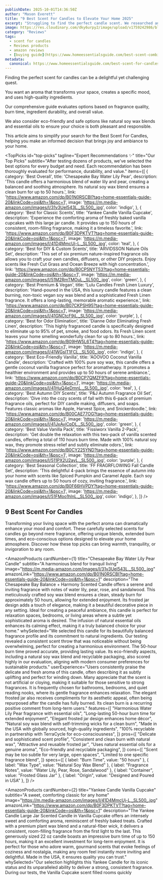 ```yaml
---
publishDate: 2025-10-01T14:36:50Z
author: "Mason Everett"
title: "9 Best Scent For Candles to Elevate Your Home 2025"
excerpt: "Struggling to find the perfect candle scent. We researched and tested to bring you the best scent for candles for every mood and space. Find your ideal aroma today."
image: https://res.cloudinary.com/dky6urpy2/image/upload/v1759242986/blog_image_1759242985_ikzteb.webp
category: "Reviews"
tags:
  - scent for candles
  - Reviews products
  - amazon reviews
  - [buying guide](https://www.homeessentialsguide.com/best-scent-combinations-for-candles)
metadata:
  canonical: https://www.homeessentialsguide.com/best-scent-for-candles
---
```



<p>Finding the perfect scent for candles can be a delightful yet challenging quest.</p>
<p>You want an aroma that transforms your space, creates a specific mood, and uses high-quality ingredients.</p>
<p>Our comprehensive guide evaluates options based on fragrance quality, burn time, ingredient durability, and overall value.</p>
<p>We also consider eco-friendly and safe options like natural soy wax blends and essential oils to ensure your choice is both pleasant and responsible.</p>
<p>This article aims to simplify your search for the Best Scent For Candles, helping you make an informed decision that brings joy and ambiance to your home.</p>

<TopPicks
  id="top-picks"
  tagline="Expert Recommendations ✨"
  title="Our Top Picks"
  subtitle="After testing dozens of products, we've selected the best options for every budget and need. Each recommendation has been thoroughly evaluated for performance, durability, and value."
  items={[
    {
      category: 'Best Overall',
      title: 'Chesapeake Bay Water Lily Pear',
      description: 'This candle offers a harmonious blend of water lily and pear, creating a balanced and soothing atmosphere. Its natural soy wax blend ensures a clean burn for up to 50 hours.',
      link: 'https://www.amazon.com/dp/B01N0RSCBI?tag=home-essentials-guide-20&linkCode=osi&th=1&psc=1',
      image: 'https://m.media-amazon.com/images/I/31v3Uel543L._SL500_.jpg',
      color: 'indigo',
    },
    {
      category: 'Best for Classic Scents',
      title: 'Yankee Candle Vanilla Cupcake',
      description: 'Experience the comforting aroma of freshly baked vanilla cupcakes with this large jar candle. It provides up to 150 hours of consistent, room-filling fragrance, making it a timeless favorite.',
      link: 'https://www.amazon.com/dp/B0F3DPKTVT?tag=home-essentials-guide-20&linkCode=osi&th=1&psc=1',
      image: 'https://m.media-amazon.com/images/I/41D4MmcUj-L._SL500_.jpg',
      color: 'teal',
    },
    {
      category: 'Best for DIY & Custom Scents',
      title: 'ARVIDSSON Nature Oils Set',
      description: 'This set of six premium nature-inspired fragrance oils allows you to craft your own candles, diffusers, or other DIY projects. Enjoy scents like Fresh Cut Grass and Ocean Breeze with high concentration.',
      link: 'https://www.amazon.com/dp/B0CP5NYT53?tag=home-essentials-guide-20&linkCode=osi&th=1&psc=1',
      image: 'https://m.media-amazon.com/images/I/51M2RmTMOuL._SL500_.jpg',
      color: 'green',
    },
    {
      category: 'Best Premium & Vegan',
      title: 'Lulu Candles Fresh Linen Luxury',
      description: 'Hand-poured in the USA, this luxury candle features a clean burning, non-toxic vegan soy wax blend and a sophisticated Fresh Linen fragrance. It offers a long-lasting, memorable aromatic experience.',
      link: 'https://www.amazon.com/dp/B07CKPSH95?tag=home-essentials-guide-20&linkCode=osi&th=1&psc=1',
      image: 'https://m.media-amazon.com/images/I/41GNCtcF9jL._SL500_.jpg',
      color: 'purple',
    },
    {
      category: 'Best for Odor Elimination',
      title: 'Dianne Odor Eliminating Fresh Linen',
      description: 'This highly fragranced candle is specifically designed to eliminate up to 95% of pet, smoke, and food odors. Its Fresh Linen scent leaves your home smelling wonderfully clean for up to 80 hours.',
      link: 'https://www.amazon.com/dp/B09HW5L6T4?tag=home-essentials-guide-20&linkCode=osi&th=1&psc=1',
      image: 'https://m.media-amazon.com/images/I/41WGslT1FCL._SL500_.jpg',
      color: 'indigo',
    },
    {
      category: 'Best Eco-Friendly Vanilla',
      title: 'AOOVOO Coconut Vanilla Candle',
      description: 'Crafted with 100% pure soy wax, this candle offers a gentle coconut vanilla fragrance perfect for aromatherapy. It promotes a healthier environment and provides up to 50 hours of serene ambiance.',
      link: 'https://www.amazon.com/dp/B0CP7QMZF9?tag=home-essentials-guide-20&linkCode=osi&th=1&psc=1',
      image: 'https://m.media-amazon.com/images/I/41HuQ4eDmnL._SL500_.jpg',
      color: 'teal',
    },
    {
      category: 'Best Autumn DIY Scents',
      title: 'P&J Autumn Fragrance Oil Set',
      description: 'Dive into the cozy scents of fall with this 6-pack of premium fragrance oils, perfect for DIY candle making, diffusers, and soaps. Features classic aromas like Apple, Harvest Spice, and Snickerdoodle.',
      link: 'https://www.amazon.com/dp/B00CAE77OG?tag=home-essentials-guide-20&linkCode=osi&th=1&psc=1',
      image: 'https://m.media-amazon.com/images/I/41JxAviCpDL._SL500_.jpg',
      color: 'green',
    },
    {
      category: 'Best Value Vanilla Pack',
      title: 'Fissiworx Vanilla 2-Pack',
      description: 'Get double the relaxation with this two-pack of vanilla scented candles, offering a total of 110 hours burn time. Made with 100% natural soy wax, they promote stress relief and subtly eliminate odors.',
      link: 'https://www.amazon.com/dp/B0CY225YND?tag=home-essentials-guide-20&linkCode=osi&th=1&psc=1',
      image: 'https://m.media-amazon.com/images/I/511PX2U2ayL._SL500_.jpg',
      color: 'purple',
    },
    {
      category: 'Best Seasonal Collection',
      title: 'FF FRAGRFLOWING Fall Candle Set',
      description: 'This delightful 4-pack brings the essence of autumn into your home with scents like Spiced Pumpkin and Caramel Apple. Each soy wax candle offers up to 50 hours of cozy, inviting fragrance.',
      link: 'https://www.amazon.com/dp/B0F66HVPDY?tag=home-essentials-guide-20&linkCode=osi&th=1&psc=1',
      image: 'https://m.media-amazon.com/images/I/51FMoo1hlnL._SL500_.jpg',
      color: 'indigo',
    },
  ]}
/>

## 9 Best Scent For Candles

Transforming your living space with the perfect aroma can dramatically enhance your mood and comfort. These carefully selected scents for candles go beyond mere fragrance, offering unique blends, extended burn times, and eco-conscious options designed to elevate your home atmosphere. Discover how these top picks can bring warmth, tranquility, or invigoration to any room.

<AmazonProducts
  cardNumber={1}
  title="Chesapeake Bay Water Lily Pear Candle"
  subtitle="A harmonious blend for tranquil living"
  image="https://m.media-amazon.com/images/I/31v3Uel543L._SL500_.jpg"
  amazonLink="https://www.amazon.com/dp/B01N0RSCBI?tag=home-essentials-guide-20&linkCode=osi&th=1&psc=1"
  description="The Chesapeake Bay Balance + Harmony Scented Candle offers a serene and inviting fragrance with notes of water lily, pear, rose, and sandalwood. This meticulously crafted soy wax blend ensures a clean, steady burn for approximately 50 hours, allowing for extended enjoyment. Its frosted jar design adds a touch of elegance, making it a beautiful decorative piece in any setting. Ideal for creating a peaceful ambiance, this candle is perfect for relaxation spaces, bedrooms, or living areas where a subtle yet sophisticated aroma is desired. The infusion of natural essential oils enhances its calming effect, making it a truly balanced choice for your home."
  whySelected="We selected this candle for its beautifully balanced fragrance profile and its commitment to natural ingredients. Our testing revealed a consistent scent throw that was noticeable without being overwhelming, perfect for creating a harmonious environment. The 50-hour burn time proved accurate, providing lasting value. Its eco-friendly aspects, including a natural soy wax blend and recyclable packaging, also scored highly in our evaluation, aligning with modern consumer preferences for sustainable products."
  userExperience="Users consistently praise the delicate and fresh aroma of this candle, often describing it as subtly uplifting and perfect for winding down. Many appreciate that the scent is not artificial or cloying, making it suitable for those sensitive to strong fragrances. It is frequently chosen for bathrooms, bedrooms, and quiet reading nooks, where its gentle fragrance enhances relaxation. The elegant frosted jar also receives compliments for its aesthetic appeal, often being repurposed after the candle has fully burned. Its clean burn is a recurring positive comment from long-term users."
  features={[
    "Harmonious Water Lily Pear fragrance with essential oils",
    "Long-lasting 50-hour burn time for extended enjoyment",
    "Elegant frosted jar design enhances home décor",
    "Natural soy wax blend with self-trimming wicks for a clean burn",
    "Made in the USA with globally sourced, high-quality ingredients",
    "100% recyclable in partnership with TerraCycle for eco-consciousness",
  ]}
  pros={[
    "Delicate and sophisticated scent profile",
    "Consistent and clean burn with natural wax",
    "Attractive and reusable frosted jar",
    "Uses natural essential oils for a genuine aroma",
    "Eco-friendly and recyclable packaging",
  ]}
  cons={[
    "Scent may be too subtle for very large, open spaces",
    "Limited to one specific fragrance blend",
  ]}
  specs={[
    { label: "Burn Time", value: "50 hours" },
    { label: "Wax Type", value: "Natural Soy Wax Blend" },
    { label: "Fragrance Notes", value: "Water Lily, Pear, Rose, Sandalwood" },
    { label: "Container", value: "Frosted Glass Jar" },
    { label: "Origin", value: "Designed and Poured in USA" },
  ]}
/>

<AmazonProducts
  cardNumber={2}
  title="Yankee Candle Vanilla Cupcake"
  subtitle="A sweet, comforting classic for any home"
  image="https://m.media-amazon.com/images/I/41D4MmcUj-L._SL500_.jpg"
  amazonLink="https://www.amazon.com/dp/B0F3DPKTVT?tag=home-essentials-guide-20&linkCode=osi&th=1&psc=1"
  description="The Yankee Candle Large Jar Scented Candle in Vanilla Cupcake offers an intensely sweet and comforting aroma, reminiscent of freshly baked treats. Crafted with a premium plant wax blend and a natural-fiber wick, it delivers a consistent, room-filling fragrance from the first light to the last. This generously sized 22 oz candle boasts an impressive burn time of up to 150 hours, making it an excellent investment for long-term enjoyment. It is perfect for those who adore warm, gourmand scents that evoke feelings of coziness and nostalgia, making any room feel instantly more inviting and delightful. Made in the USA, it ensures quality you can trust."
  whySelected="Our selection highlights this Yankee Candle for its iconic status and its unparalleled ability to deliver a strong, consistent fragrance. During our tests, the Vanilla Cupcake scent filled rooms quickly